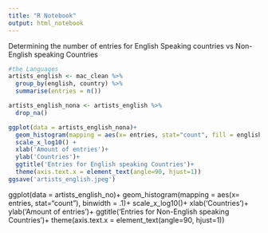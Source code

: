 ---
title: "R Notebook"
output: html_notebook
---
Determining the number of entries for English Speaking countries vs Non-English speaking Countries

```{r}

#the Languages
artists_english <- mac_clean %>%
  group_by(english, country) %>%
  summarise(entries = n())

```

```{r}

artists_english_nona <- artists_english %>%
  drop_na()

```

```{r}
ggplot(data = artists_english_nona)+
  geom_histogram(mapping = aes(x= entries, stat="count", fill = english), binwidth = .1)+
  scale_x_log10() +
  xlab('Amount of entries')+
  ylab('Countries')+
  ggtitle('Entries for English speaking Countries')+
  theme(axis.text.x = element_text(angle=90, hjust=1))
ggsave('artists_english.jpeg')

```
ggplot(data = artists_english_no)+
  geom_histogram(mapping = aes(x= entries, stat="count"), binwidth = .1)+
  scale_x_log10()+
  xlab('Countries')+
  ylab('Amount of entries')+
  ggtitle('Entries for Non-English speaking Countries')+
  theme(axis.text.x = element_text(angle=90, hjust=1))

